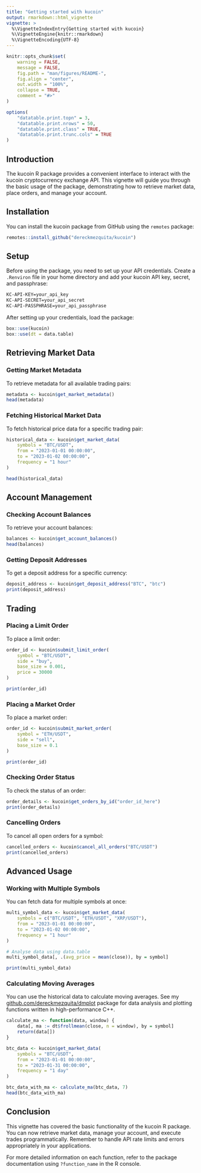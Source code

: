 ```yaml
---
title: "Getting started with kucoin"
output: rmarkdown::html_vignette
vignette: >
  %\VignetteIndexEntry{Getting started with kucoin}
  %\VignetteEngine{knitr::rmarkdown}
  %\VignetteEncoding{UTF-8}
---
```


```r
knitr::opts_chunk$set(
    warning = FALSE,
    message = FALSE,
    fig.path = "man/figures/README-",
    fig.align = "center",
    out.width = "100%",
    collapse = TRUE,
    comment = "#>"
)

options(
    "datatable.print.topn" = 3,
    "datatable.print.nrows" = 50,
    "datatable.print.class" = TRUE,
    "datatable.print.trunc.cols" = TRUE
)
```

## Introduction

The kucoin R package provides a convenient interface to interact with the kucoin cryptocurrency exchange API. This vignette will guide you through the basic usage of the package, demonstrating how to retrieve market data, place orders, and manage your account.

## Installation

You can install the kucoin package from GitHub using the `remotes` package:

```r
remotes::install_github("dereckmezquita/kucoin")
```

## Setup

Before using the package, you need to set up your API credentials. Create a `.Renviron` file in your home directory and add your kucoin API key, secret, and passphrase:

```bash
KC-API-KEY=your_api_key
KC-API-SECRET=your_api_secret
KC-API-PASSPHRASE=your_api_passphrase
```

After setting up your credentials, load the package:

```r
box::use(kucoin)
box::use(dt = data.table)
```

## Retrieving Market Data

### Getting Market Metadata

To retrieve metadata for all available trading pairs:

```r
metadata <- kucoin$get_market_metadata()
head(metadata)
```

### Fetching Historical Market Data

To fetch historical price data for a specific trading pair:

```r
historical_data <- kucoin$get_market_data(
    symbols = "BTC/USDT",
    from = "2023-01-01 00:00:00",
    to = "2023-01-02 00:00:00",
    frequency = "1 hour"
)

head(historical_data)
```

## Account Management

### Checking Account Balances

To retrieve your account balances:

```r
balances <- kucoin$get_account_balances()
head(balances)
```

### Getting Deposit Addresses

To get a deposit address for a specific currency:

```r
deposit_address <- kucoin$get_deposit_address("BTC", "btc")
print(deposit_address)
```

## Trading

### Placing a Limit Order

To place a limit order:

```r
order_id <- kucoin$submit_limit_order(
    symbol = "BTC/USDT",
    side = "buy",
    base_size = 0.001,
    price = 30000
)

print(order_id)
```

### Placing a Market Order

To place a market order:

```r
order_id <- kucoin$submit_market_order(
    symbol = "ETH/USDT",
    side = "sell",
    base_size = 0.1
)

print(order_id)
```

### Checking Order Status

To check the status of an order:

```r
order_details <- kucoin$get_orders_by_id("order_id_here")
print(order_details)
```

### Cancelling Orders

To cancel all open orders for a symbol:

```r
cancelled_orders <- kucoin$cancel_all_orders("BTC/USDT")
print(cancelled_orders)
```

## Advanced Usage

### Working with Multiple Symbols

You can fetch data for multiple symbols at once:

```r
multi_symbol_data <- kucoin$get_market_data(
    symbols = c("BTC/USDT", "ETH/USDT", "XRP/USDT"),
    from = "2023-01-01 00:00:00",
    to = "2023-01-02 00:00:00",
    frequency = "1 hour"
)

# Analyse data using data.table
multi_symbol_data[, .(avg_price = mean(close)), by = symbol]

print(multi_symbol_data)
```

### Calculating Moving Averages

You can use the historical data to calculate moving averages. See my [github.com/dereckmezquita/dmplot](https://github.com/dereckmezquita/dmplot) package for data analysis and plotting functions written in high-performance C++.

```r
calculate_ma <- function(data, window) {
    data[, ma := dt$frollmean(close, n = window), by = symbol]
    return(data[])
}

btc_data <- kucoin$get_market_data(
    symbols = "BTC/USDT",
    from = "2023-01-01 00:00:00",
    to = "2023-01-31 00:00:00",
    frequency = "1 day"
)

btc_data_with_ma <- calculate_ma(btc_data, 7)
head(btc_data_with_ma)
```

## Conclusion

This vignette has covered the basic functionality of the kucoin R package. You can now retrieve market data, manage your account, and execute trades programmatically. Remember to handle API rate limits and errors appropriately in your applications.

For more detailed information on each function, refer to the package documentation using `?function_name` in the R console.
